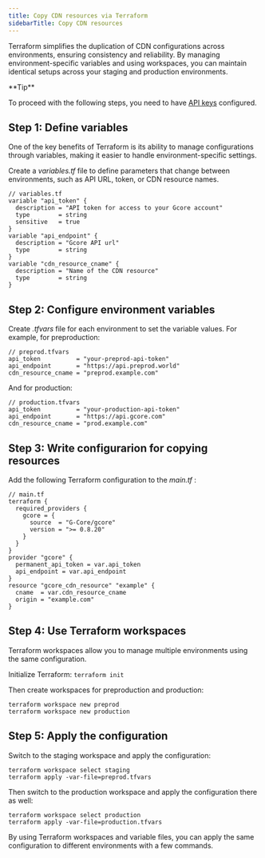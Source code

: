 ---
title: Copy CDN resources via Terraform
sidebarTitle: Copy CDN resources
---

Terraform simplifies the duplication of CDN configurations across environments, ensuring consistency and reliability. By managing environment-specific variables and using workspaces, you can maintain identical setups across your staging and production environments.

<Tip>
**Tip**

To proceed with the following steps, you need to have [API keys](/account-settings/create-use-or-delete-a-permanent-api-token#create-a-permanent-api-token) configured.
</Tip>

## Step 1: Define variables

One of the key benefits of Terraform is its ability to manage configurations through variables, making it easier to handle environment-specific settings. 

Create a _variables.tf_ file to define parameters that change between environments, such as API URL, token, or CDN resource names. 


```
// variables.tf
variable "api_token" {
  description = "API token for access to your Gcore account"
  type        = string
  sensitive   = true
}
variable "api_endpoint" {
  description = "Gcore API url"
  type        = string
}
variable "cdn_resource_cname" {
  description = "Name of the CDN resource"
  type        = string
}
```

## Step 2: Configure environment variables

Create _.tfvars_ file for each environment to set the variable values. For example, for preproduction:

```
// preprod.tfvars
api_token          = "your-preprod-api-token"
api_endpoint       = "https://api.preprod.world"
cdn_resource_cname = "preprod.example.com"
```

And for production:

```
// production.tfvars
api_token          = "your-production-api-token"
api_endpoint       = "https://api.gcore.com"
cdn_resource_cname = "prod.example.com"
```

## Step 3: Write configurarion for copying resources

Add the following Terraform configuration to the _main.tf_ :

```
// main.tf
terraform {
  required_providers {
    gcore = {
      source  = "G-Core/gcore"
      version = ">= 0.8.20"
    }
  }
}
provider "gcore" {
  permanent_api_token = var.api_token
  api_endpoint = var.api_endpoint
}
resource "gcore_cdn_resource" "example" {
  cname  = var.cdn_resource_cname
  origin = "example.com"
}
```


## Step 4: Use Terraform workspaces

Terraform workspaces allow you to manage multiple environments using the same configuration. 

Initialize Terraform: `terraform init`

Then create workspaces for preproduction and production: 

```
terraform workspace new preprod
terraform workspace new production
```

## Step 5: Apply the configuration

Switch to the staging workspace and apply the configuration:

```
terraform workspace select staging
terraform apply -var-file=preprod.tfvars
```

Then switch to the production workspace and apply the configuration there as well: 

```
terraform workspace select production
terraform apply -var-file=production.tfvars
```

By using Terraform workspaces and variable files, you can apply the same configuration to different environments with a few commands.